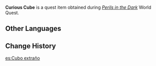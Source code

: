 {{Item Infobox
|id           = 101659
|image        = Item Curious Cube.png
|type         = Quest Items
|description  = An unknown construct that you discovered in the depths of The Chasm. It resembles an intricately-made cube.
|source1      = [[Perils in the Dark]]
}}
'''Curious Cube''' is a quest item obtained during ''[[Perils in the Dark]]'' World Quest.

==Other Languages==
{{Other Languages
|default_hidden = 1
|en      = Curious Cube
|zhs     = 奇特的「魔方」
|zhs_rm  = Qítè de "Mófāng"
|zht     = 奇特的「魔方」
|zht_rm  = Qítè de "Mófāng"
|ja      = 不思議な「キューブ」
|ja_rm   = Fushigi-na "Kyuubu"
|ko      = 특이한 「큐브」
|ko_rm   = Teugihan "Kyubeu"
|es      = Cubo extraño
|fr      = Cube étrange
|ru      = Особый магический куб
|th      = ลูกบาศก์ประหลาด
|th_rm   = 
|vi      = Rubic Kỳ Lạ
|de      = Seltsamer Würfel
|id      = Kubus Aneh
|pt      = Cubo Curioso
|tr      = İlginç Küp
|it      = Cubo curioso
}}

==Change History==
{{Change History|2.6}}

[[es:Cubo extraño]]